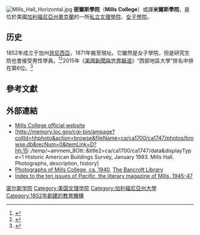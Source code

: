 {{Infobox University 
|name            = Mills College
|image           =
|motto           = {{lang-la|Una destinatio,viae diversae}}（One destination,many paths）
|established     = 1852年<ref name=facts>{{cite web|title=Facts About Mills College|url=http://www.mills.edu/about/facts.php|work=Mills College official website|accessdate=6 December 2013|archive-date=2016-03-28|archive-url=https://web.archive.org/web/20160328144112/http://www.mills.edu/about/facts.php|dead-url=yes}}</ref>
|type            = [[私立大學|私立]][[美國文理學院|文理學院]]；[[美國女子學院|女子學院]]
|endowment       = 1.893億美元（2014年）<ref>{{cite web |url=http://www.nacubo.org/Documents/EndowmentFiles/2014_Endowment_Market_Values.pdf |title=U.S. and Canadian Institutions Listed by Fiscal Year (FY) 2014 Endowment Market Value and Change in Endowment Market Value from FY 2013 to FY 2014 |publisher=National Association of College and University Business Officers and Commonfund Institute |year=2015 |deadurl=yes |archiveurl=https://web.archive.org/web/20150129213112/http://www.nacubo.org/Documents/EndowmentFiles/2014_Endowment_Market_Values.pdf |archivedate=2015年1月29日 |df= |access-date=2015年3月26日 }}</ref>
|president       = Elizabeth L. Hillman
|city =[[奧克蘭_(加利福尼亞州)|奧克蘭]]
|state          = [[加利福尼亞州|加利福尼亞州]]
|country        = [[美國|美國]]
|coor            = {{coord|37|46|50|N|122|10|59|W|region:US-CA_type:edu_source:dewiki|display=inline,title}}
|campus          = 都市，{{convert|135|acre}}
|students        = 1,608
|undergrad       = 997<ref name=facts />
|postgrad        = 611<ref name=facts />
|faculty         = 211<ref name=facts />
|mascot          = Cyclones<ref>{{cite web|title=Mills College Cyclones website|url=http://www.millscyclones.com|publisher=Mills College Athletics & Recreation Department|accessdate=7 December 2013}}</ref>  
|website= [http://www.mills.edu/ www.mills.edu]|logo= Mills College wordmark.svg
}}
[[File:Mills_Hall_Horizontal.jpg|thumb]]
'''密爾斯學院'''（'''Mills College'''）或譯'''米爾斯學院'''，是位於美國[[加利福尼亞州|加利福尼亞州]][[奧克蘭_(加利福尼亞州)|奧克蘭]]的一所[[私立大學|私立]][[美國文理學院|文理學院]]、[[美國女子學院|女子學院]]。

==历史==
1852年成立于加州[[貝尼西亞|貝尼西亞]]，1871年搬至現址。它雖然是女子學院，但是研究生院也會接受男性學員。<ref>{{cite web|title=Mills College Undergraduate Catalog|url=http://www.mills.edu/academics/undergraduate/catalog/majors_and_minors.php|accessdate=7 December 2013|archive-date=2015-02-27|archive-url=https://web.archive.org/web/20150227074854/http://www.mills.edu/academics/undergraduate/catalog/majors_and_minors.php|dead-url=no}}</ref><ref>{{cite web|title=Mills College Graduate Programs|url=http://www.mills.edu/academics/graduate|accessdate=7 December 2013|deadurl=yes|archiveurl=https://web.archive.org/web/20131225073739/http://www.mills.edu/academics/graduate/|archivedate=2013年12月25日}}</ref>2015年《[[美國新聞與世界報道|美國新聞與世界報道]]》“西部地區大學”排名中排在第6位。<ref>{{cite web|title=Mills College|url=http://colleges.usnews.rankingsandreviews.com/best-colleges/mills-college-1238|publisher=[[美國新聞與世界報道|美國新聞與世界報道]]|accessdate=2015-03-24|archive-date=2015-03-11|archive-url=https://web.archive.org/web/20150311221840/http://colleges.usnews.rankingsandreviews.com/best-colleges/mills-college-1238|dead-url=no}}</ref>

== 參考文獻==
{{reflist}}

==外部連結==
{{commons category|Mills College}}
*[http://www.mills.edu/ Mills College official website]{{Wayback|url=http://www.mills.edu/ |date=20150326202444 }}
*[http://memory.loc.gov/cgi-bin/ampage?collId=hhphoto&action=browse&fileName=ca/ca1700/ca1747/photos/browse.db&recNum=0&itemLink=D?hh:15:./temp/~ammem_8Ott::&title2=ca/ca1700/ca1747/data&displayType=1 Historic American Buildings Survey, January 1993. Mills Hall. Photographs, description, history]{{dead link|date=2017年12月 |bot=InternetArchiveBot |fix-attempted=yes }}
*[http://www.oac.cdlib.org/findaid/ark:/13030/tf1199p11s/ Photographs of Mills College, ca. 1940]{{Wayback|url=http://www.oac.cdlib.org/findaid/ark:/13030/tf1199p11s/ |date=20150509234210 }}, [[The_Bancroft_Library|The Bancroft Library]]
*[https://web.archive.org/web/20150402111325/http://www.philsp.com/homeville/FMI/t1747.htm#A42919 Index to the ten issues of ''Pacific'', the literary magazine of Mills, 1945-47]

{{加利福尼亞州的學院和大學}}
[[Category:密尔斯学院|]]
[[Category:美国文理学院|Category:美国文理学院]]
[[Category:加利福尼亞州大學|Category:加利福尼亞州大學]]
[[Category:1852年創建的教育機構|Category:1852年創建的教育機構]]